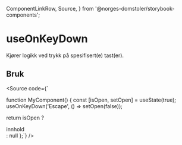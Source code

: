   ComponentLinkRow,
  Source,
} from '@norges-domstoler/storybook-components';

<Meta of={useOnKeyDownStories} />

# useOnKeyDown

<ComponentLinkRow
  docsHref="https://design.domstol.no/987b33f71/p/30227e-useonkeydown"
  githubHref="https://github.com/domstolene/designsystem/blob/main/packages/dds-components/src/hooks/useOnKeyDown/useOnKeyDown.tsx"
/>

Kjører logikk ved trykk på spesifisert(e) tast(er).

<Canvas of={useOnKeyDownStories.Preview} sourceState="none" />
<Controls of={useOnKeyDownStories.Preview} />

## Bruk

<Source code={`

function MyComponent() {
const [isOpen, setOpen] = useState(true);
useOnKeyDown('Escape', () => setOpen(false));

return isOpen ? <div>innhold</div> : null
};`} />
